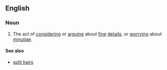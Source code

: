 ==English==
===Noun===
{{en-noun|-}}
# The act of [[consider]]ing or [[argue|arguing]] about [[fine]] [[detail]]s, or [[worry]]ing about [[minutiae]].

====See also====
*[[split hairs]]